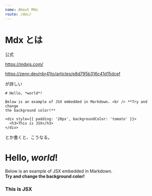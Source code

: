 ```yaml
---
name: About Mdx
route: /doc/
---
```


# Mdx とは

公式

https://mdxjs.com/

https://zenn.dev/nbr41to/articles/e8d795b316c41d15dcef

が詳しい


```
# Hello, *world*!

Below is an example of JSX embedded in Markdown. <br /> **Try and change
the background color!**

<div style={{ padding: '20px', backgroundColor: 'tomato' }}>
  <h3>This is JSX</h3>
</div>

```

とか書くと、こうなる。


# Hello, *world*!

Below is an example of JSX embedded in Markdown. <br /> **Try and change
the background color!**

<div style={{ padding: '20px', backgroundColor: 'tomato' }}>
  <h3>This is JSX</h3>
</div>

